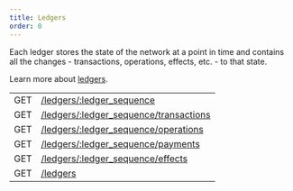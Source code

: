 ```yaml
---
title: Ledgers
order: 0
---
```



Each ledger stores the state of the network at a point in time and contains all the changes - transactions, operations, effects, etc. - to that state.

Learn more about [ledgers](../../docs/glossary/ledgers.mdx).

<Endpoints title="Endpoints">

|  |  |
| --- | --- |
| GET | [/ledgers/:ledger_sequence](./single.mdx) |
| GET | [/ledgers/:ledger_sequence/transactions](./transactions.mdx) |
| GET | [/ledgers/:ledger_sequence/operations](./operations.mdx) |
| GET | [/ledgers/:ledger_sequence/payments](./payments.mdx) |
| GET | [/ledgers/:ledger_sequence/effects](./effects.mdx) |
| GET | [/ledgers](./list.mdx) |

</Endpoints>
